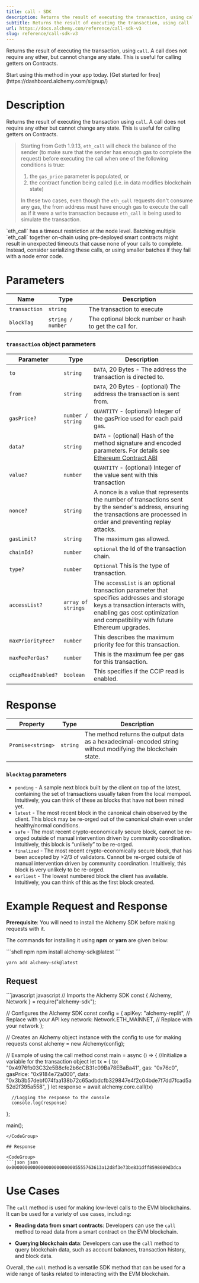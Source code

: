 ```yaml
---
title: call - SDK
description: Returns the result of executing the transaction, using call . A call does not require any ether, but cannot change any state. This is useful for calling getters on Contracts.
subtitle: Returns the result of executing the transaction, using call . A call does not require any ether, but cannot change any state. This is useful for calling getters on Contracts.
url: https://docs.alchemy.com/reference/call-sdk-v3
slug: reference/call-sdk-v3
---
```


Returns the result of executing the transaction, using `call`. A call does not require any ether, but cannot change any state. This is useful for calling getters on Contracts.

<Tip title="Don’t have an API key?" icon="star">
  Start using this method in your app today. [Get started for free](https://dashboard.alchemy.com/signup/)
</Tip>

# Description

Returns the result of executing the transaction using `call`. A call does not require any ether but cannot change any state. This is useful for calling getters on Contracts.

> Starting from Geth 1.9.13, `eth_call` will check the balance of the sender (to make sure that the sender has enough gas to complete the request) before executing the call when one of the following conditions is true:
>
> 1. the `gas_price` parameter is populated, or
> 2. the contract function being called (i.e. in data modifies blockchain state)
>
> In these two cases, even though the `eth_call` requests don't consume any gas, the from address must have enough gas to execute the call as if it were a write transaction because `eth_call` is being used to simulate the transaction.

<Warning>
  `eth_call` has a timeout restriction at the node level. Batching multiple `eth_call` together on-chain using pre-deployed smart contracts might result in unexpected timeouts that cause none of your calls to complete. Instead, consider serializing these calls, or using smaller batches if they fail with a node error code.
</Warning>

# Parameters

| Name          | Type              | Description                                            |
| ------------- | ----------------- | ------------------------------------------------------ |
| `transaction` | `string`          | The transaction to execute                             |
| `blockTag`    | `string / number` | The optional block number or hash to get the call for. |

### `transaction` object parameters

| Parameter          | Type               | Description                                                                                                                                                                                                   |
| ------------------ | ------------------ | ------------------------------------------------------------------------------------------------------------------------------------------------------------------------------------------------------------- |
| `to`               | `string`           | `DATA`, 20 Bytes - The address the transaction is directed to.                                                                                                                                                |
| `from`             | `string`           | `DATA`, 20 Bytes - (optional) The address the transaction is sent from.                                                                                                                                       |
| `gasPrice?`        | `number / string`  | `QUANTITY` - (optional) Integer of the gasPrice used for each paid gas.                                                                                                                                       |
| `data?`            | `string`           | `DATA` - (optional) Hash of the method signature and encoded parameters. For details see [Ethereum Contract ABI](https://docs.soliditylang.org/en/v0.7.0/abi-spec.html)                                       |
| `value?`           | `number`           | `QUANTITY` - (optional) Integer of the value sent with this transaction                                                                                                                                       |
| `nonce?`           | `string`           | A nonce is a value that represents the number of transactions sent by the sender's address, ensuring the transactions are processed in order and preventing replay attacks.                                   |
| `gasLimit?`        | `string`           | The maximum gas allowed.                                                                                                                                                                                      |
| `chainId?`         | `number`           | `optional` the Id of the transaction chain.                                                                                                                                                                   |
| `type?`            | `number`           | `Optional` This is the type of transaction.                                                                                                                                                                   |
| `accessList?`      | `array of strings` | The `accessList` is an optional transaction parameter that specifies addresses and storage keys a transaction interacts with, enabling gas cost optimization and compatibility with future Ethereum upgrades. |
| `maxPriorityFee?`  | `number`           | This describes the maximum priority fee for this transaction.                                                                                                                                                 |
| `maxFeePerGas?`    | `number`           | This is the maximum fee per gas for this transaction.                                                                                                                                                         |
| `ccipReadEnabled?` | `boolean`          | This specifies if the CCIP read is enabled.                                                                                                                                                                   |

# Response

| Property          | Type     | Description                                                                                                |
| ----------------- | -------- | ---------------------------------------------------------------------------------------------------------- |
| `Promise<string>` | `string` | The method returns the output data as a hexadecimal-encoded string without modifying the blockchain state. |

### `blocktag` parameters

* `pending` - A sample next block built by the client on top of the latest, containing the set of transactions usually taken from the local mempool. Intuitively, you can think of these as blocks that have not been mined yet.
* `latest` - The most recent block in the canonical chain observed by the client. This block may be re-orged out of the canonical chain even under healthy/normal conditions.
* `safe` - The most recent crypto-economically secure block, cannot be re-orged outside of manual intervention driven by community coordination. Intuitively, this block is “unlikely” to be re-orged.
* `finalized` - The most recent crypto-economically secure block, that has been accepted by >2/3 of validators. Cannot be re-orged outside of manual intervention driven by community coordination. Intuitively, this block is very unlikely to be re-orged.
* `earliest` - The lowest numbered block the client has available. Intuitively, you can think of this as the first block created.

# Example Request and Response

**Prerequisite**: You will need to install the Alchemy SDK before making requests with it.

The commands for installing it using **npm** or **yarn** are given below:

<CodeGroup>
  ```shell npm
  npm install alchemy-sdk@latest
  ```

  ```shell yarn
  yarn add alchemy-sdk@latest
  ```
</CodeGroup>

## Request

<CodeGroup>
  ```javascript javascript
  // Imports the Alchemy SDK
  const { Alchemy, Network } = require("alchemy-sdk");

  // Configures the Alchemy SDK
  const config = {
      apiKey: "alchemy-replit", // Replace with your API key
      network: Network.ETH_MAINNET, // Replace with your network
  };

  // Creates an Alchemy object instance with the config to use for making requests
  const alchemy = new Alchemy(config);

  // Example of using the call method
  const main = async () => {
     //Initialize a variable for the transaction object
      let tx = {
          to: "0x4976fb03C32e5B8cfe2b6cCB31c09Ba78EBaBa41",
          gas: "0x76c0",
          gasPrice: "0x9184e72a000",
          data: "0x3b3b57debf074faa138b72c65adbdcfb329847e4f2c04bde7f7dd7fcad5a52d2f395a558",
      }
      let response = await alchemy.core.call(tx)

      //Logging the response to the console
      console.log(response)
  };

  main();
  ```
</CodeGroup>

## Response

<CodeGroup>
  ```json json
  0x0000000000000000000000005555763613a12d8f3e73be831dff8598089d3dca
  ```
</CodeGroup>

# Use Cases

The `call` method is used for making low-level calls to the EVM blockchains. It can be used for a variety of use cases, including:

* **Reading data from smart contracts**: Developers can use the `call` method to read data from a smart contract on the EVM blockchain.

* **Querying blockchain data**: Developers can use the `call` method to query blockchain data, such as account balances, transaction history, and block data.

Overall, the `call` method is a versatile SDK method that can be used for a wide range of tasks related to interacting with the EVM blockchain.
